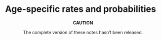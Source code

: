 # Age-specific rates and probabilities

:::{.rmdcaution}
<center>
**CAUTION**

The complete version of these notes hasn't been released.
</center>
:::
